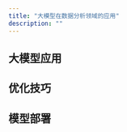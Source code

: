```yaml
---
title: "大模型在数据分析领域的应用"
description: ""
---
```



## 大模型应用

<CardGrid>
    <LinkCard
        title="利用大模型提升情感分类任务准确性"
        description="通过实际案例探讨大模型在文本情感分类任务中相比传统NLP方法的优势。"
        href="/llm/application/sentiment_classification/"
    />
    <LinkCard
        title="综合文本分类任务中的模型效果对比"
        description="对比14B、34B、72B三种不同规模模型，在处理复杂文本分类任务中的表现。"
        href="/llm/application/llm_compare/"
    />
    <LinkCard
        title="利用大模型进行实体及属性抽取"
        description="探索大语言模型在实体及属性抽取任务中的能力和效果。"
        href="/llm/application/performance-eval-analysis/"
    />
    <LinkCard
        title="利用爬虫技术&大模型获取行业动态（一）"
        description="第一部分介绍如何使用 Selenium 自动化工具来爬取晚点LatePost网站上的最新新闻文章链接。"
        href="/llm/application/spider-and-llm-part-one/"
    />
    <LinkCard
        title="利用爬虫技术&大模型获取行业动态（二）"
        description="第二部分介绍加载网页内容的方式，并借助大模型提取关键信息。"
        href="/llm/application/spider-and-llm-part-two/"
    />
    <LinkCard
        title="简单实现RAG文档检索和生成"
        description="介绍如何使用构建一个简单的 RAG Demo，实现基于文档知识的检索和问答。"
        href="/llm/application/rag_basic/"
    />
    <LinkCard
        title="基于SQL数据库的简单问答功能实现"
        description="实现一个简单的问答环节，基于SQL数据库执行查询，并通过大模型处理查询结果生成回答。"
        href="/llm/application/sqlbot_basic/"
    />
    <LinkCard
        title="简单构建基于岗位和技能的知识图谱"
        description="利用ESCO数据集和Neo4j简单构建一个岗位与技能匹配的知识图谱。"
        href="/llm/application/knowledge-graph/"
    />
</CardGrid>

## 优化技巧

<CardGrid>
    <LinkCard
        title="应用示例选择器从简历中提取技能标签"
        description="介绍如何借鉴RAG技术，构建示例选择器来增强大模型的标签提取效果，辅助构建知识图谱。"
        href="/llm/optimizing/example-selector"
    />
    <LinkCard
        title="利用问题拆解技巧提升财报问答效果"
        description="介绍通过将复杂问题分解为多个简单的子问题，使大模型具备回答复杂问题的能力。"
        href="/llm/optimizing/rag-with-decomposition"
    />
    <LinkCard
        title="利用多向量检索(假设提问)技巧提升财报问答效果"
        description="介绍多向量检索在处理复杂RAG中的应用，通过假设提问增加检索信息的维度和多样性。"
        href="/llm/optimizing/multivector-retriever-hypothetical-queries"
    />
    <LinkCard
        title="利用多向量检索(段落摘要)技巧提升财报问答效果"
        description="介绍另一种多向量检索的维度——段落摘要。"
        href="/llm/optimizing/multivector-retriever-summarize"
    />
    <LinkCard
        title="利用 ReAct模式 构建 SQL Agent"
        description="介绍如何应用ReAct模式和Langchain工具库实现一个SQL Agent。"
        href="/llm/optimizing/react-sql-agent"
    />
    <LinkCard
        title="提升大语言模型生成SQL的准确性"
        description="探讨自然语言转SQL在实际应用中遇到的准确性问题，并提出解决策略。"
        href="/llm/optimizing/nl2sql-optimizing"
    />
    <LinkCard
        title="Unstructured一站式多格式数据加载"
        description="记录通过Unstructured统一导入不同格式文档的实验，包括PPT、图片和邮件。"
        href="/llm/optimizing/unstructured-loder"
    />
    <LinkCard
        title="利用Unstructured按元素切分文档"
        description="通过Unstructured工具库按元素切分文档数据，从而改善RAG模型的数据质量和效果。"
        href="/llm/optimizing/unstructured-split"
    />
</CardGrid>

## 模型部署

<CardGrid>
    <LinkCard
        title="使用Ollama部署Qwen-110B大模型"
        description="介绍如何在 Linux 系统中使用 Ollama 部署模型，包括安装、配置和运行过程。"
        href="/llm/ollama-deploy"
    />
    <LinkCard
        title="搭建大模型部署容器环境"
        description="介绍如何搭建一个支持大模型部署的容器环境，包括安装 NVIDIA Container Toolkit、构建 Docker 镜像、配置和使用容器。"
        href="/llm/llm-docker-env"
    />
    <LinkCard
        title="Milvus向量数据库"
        description="介绍如何使用Docker部署Milvus向量数据库，并通过实际案例演示其存储和查询功能。"
        href="/llm/milvus"
    />
    <LinkCard
        title="开源大模型兼容Openai接口"
        description="介绍如何通过 api-for-open-llm 项目部署并调用开源大模型，实现与 OpenAI API 兼容的后端接口。"
        href="/llm/openai-api-for-open-llm"
    />
</CardGrid>